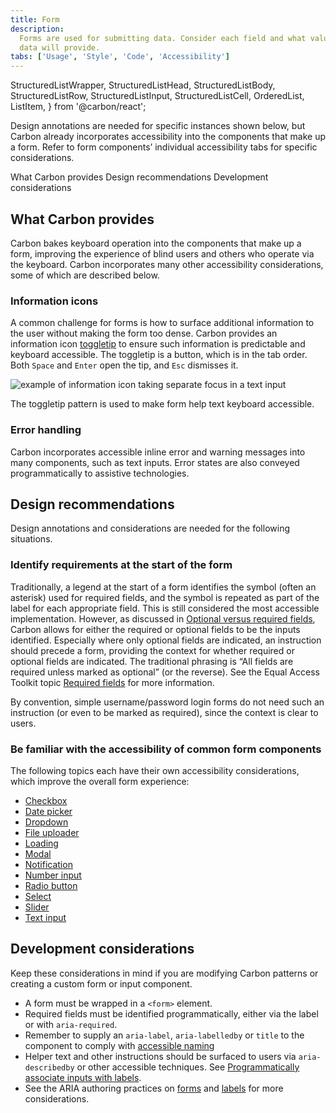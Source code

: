 ```yaml
---
title: Form
description:
  Forms are used for submitting data. Consider each field and what value the
  data will provide.
tabs: ['Usage', 'Style', 'Code', 'Accessibility']
---
```


  StructuredListWrapper,
  StructuredListHead,
  StructuredListBody,
  StructuredListRow,
  StructuredListInput,
  StructuredListCell,
  OrderedList,
  ListItem,
} from '@carbon/react';

<PageDescription>

Design annotations are needed for specific instances shown below, but Carbon
already incorporates accessibility into the components that make up a form.
Refer to form components’ individual accessibility tabs for specific
considerations.

</PageDescription>

<AnchorLinks>
  <AnchorLink>What Carbon provides</AnchorLink>
  <AnchorLink>Design recommendations</AnchorLink>
  <AnchorLink>Development considerations</AnchorLink>
</AnchorLinks>

## What Carbon provides

Carbon bakes keyboard operation into the components that make up a form,
improving the experience of blind users and others who operate via the keyboard.
Carbon incorporates many other accessibility considerations, some of which are
described below.

### Information icons

A common challenge for forms is how to surface additional information to the
user without making the form too dense. Carbon provides an information icon
[toggletip](/components/toggletip/usage) to ensure such information is
predictable and keyboard accessible. The toggletip is a button, which is in the
tab order. Both `Space` and `Enter` open the tip, and `Esc` dismisses it.

<Row>
<Column colLg={8}>

![example of information icon taking separate focus in a text input](images/form-accessibility-1.png)

<Caption>
  The toggletip pattern is used to make form help text keyboard accessible.
</Caption>

</Column>
</Row>

### Error handling

Carbon incorporates accessible inline error and warning messages into many
components, such as text inputs. Error states are also conveyed programmatically
to assistive technologies.

## Design recommendations

Design annotations and considerations are needed for the following situations.

### Identify requirements at the start of the form

Traditionally, a legend at the start of a form identifies the symbol (often an
asterisk) used for required fields, and the symbol is repeated as part of the
label for each appropriate field. This is still considered the most accessible
implementation. However, as discussed in
[Optional versus required fields](/components/form/usage/#optional-versus-required-fields),
Carbon allows for either the required or optional fields to be the inputs
identified. Especially where only optional fields are indicated, an instruction
should precede a form, providing the context for whether required or optional
fields are indicated. The traditional phrasing is “All fields are required
unless marked as optional” (or the reverse). See the Equal Access Toolkit topic
[Required fields](https://www.ibm.com/able/toolkit/design/visual/#required-fields)
for more information.

By convention, simple username/password login forms do not need such an
instruction (or even to be marked as required), since the context is clear to
users.

### Be familiar with the accessibility of common form components

The following topics each have their own accessibility considerations, which
improve the overall form experience:

- [Checkbox](/components/checkbox/accessibility)
- [Date picker](/components/date-picker/accessibility)
- [Dropdown](/components/dropdown/accessibility)
- [File uploader](/components/file-uploader/accessibility)
- [Loading](/components/loading/accessibility)
- [Modal](/components/modal/accessibility)
- [Notification](/components/notification/accessibility)
- [Number input](/components/number-input/accessibility)
- [Radio button](/components/radio-button/accessibility)
- [Select](/components/select/accessibility)
- [Slider](/components/slider/accessibility)
- [Text input](/components/text-input/accessibility)

## Development considerations

Keep these considerations in mind if you are modifying Carbon patterns or
creating a custom form or input component.

- A form must be wrapped in a `<form>` element.
- Required fields must be identified programmatically, either via the label or
  with `aria-required`.
- Remember to supply an `aria-label`, `aria-labelledby` or `title` to the
  component to comply with
  [accessible naming](https://able.ibm.com/rules/archives/latest/doc/en-US/aria_accessiblename_exists.html)
- Helper text and other instructions should be surfaced to users via
  `aria-describedby` or other accessible techniques. See
  [Programmatically associate inputs with labels](https://www.ibm.com/able/toolkit/develop/user-input/#inputs).
- See the ARIA authoring practices on
  [forms](https://w3c.github.io/aria-practices/#aria_lh_form) and
  [labels](https://w3c.github.io/aria-practices/#naming_with_labels) for more
  considerations.
